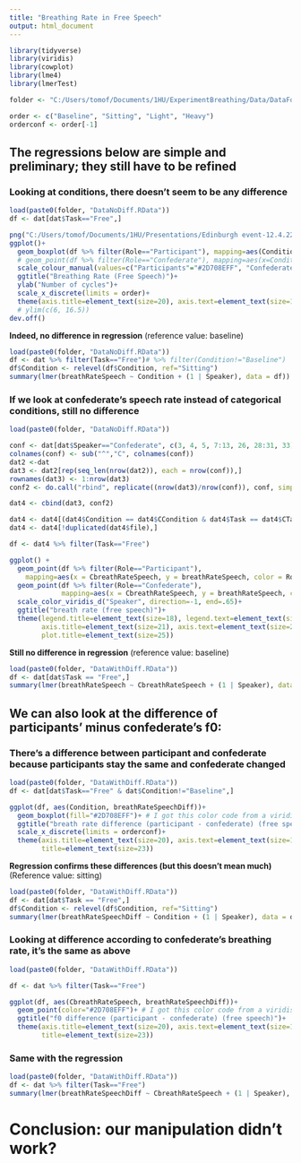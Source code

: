 ```yaml
---
title: "Breathing Rate in Free Speech"
output: html_document
---
```


```r
library(tidyverse)
library(viridis)
library(cowplot)
library(lme4)
library(lmerTest)

folder <- "C:/Users/tomof/Documents/1HU/ExperimentBreathing/Data/DataForAnalysis/AllData/"

order <- c("Baseline", "Sitting", "Light", "Heavy")
orderconf <- order[-1]
```

## The regressions below are simple and preliminary; they still have to be refined

### Looking at conditions, there doesn't seem to be any difference

```r
load(paste0(folder, "DataNoDiff.RData"))
df <- dat[dat$Task=="Free",]

png("C:/Users/tomof/Documents/1HU/Presentations/Edinburgh event-12.4.22/ParticipantsBreathing.png", width=700, height=550)
ggplot()+
  geom_boxplot(df %>% filter(Role=="Participant"), mapping=aes(Condition, breathRateSpeech), fill="#2D708EFF")+ # I got this color code from a viridis palette with scales::show_col(viridis_pal(option="D")(12))
  # geom_point(df %>% filter(Role=="Confederate"), mapping=aes(x=Condition, y=breathRateSpeech), color="#7AD151FF", size=5)+
  scale_colour_manual(values=c("Participants"="#2D708EFF", "Confederate"="#7AD151FF"))+
  ggtitle("Breathing Rate (Free Speech)")+
  ylab("Number of cycles")+
  scale_x_discrete(limits = order)+
  theme(axis.title=element_text(size=20), axis.text=element_text(size=18), title=element_text(size=23))#+
  # ylim(c(6, 16.5))
dev.off()

```



**Indeed, no difference in regression** (reference value: baseline)
```r
load(paste0(folder, "DataNoDiff.RData"))
df <- dat %>% filter(Task=="Free")# %>% filter(Condition!="Baseline")
df$Condition <- relevel(df$Condition, ref="Sitting")
summary(lmer(breathRateSpeech ~ Condition + (1 | Speaker), data = df))
```


### If we look at confederate's speech rate instead of categorical conditions, still no difference

```r
load(paste0(folder, "DataNoDiff.RData"))

conf <- dat[dat$Speaker=="Confederate", c(3, 4, 5, 7:13, 26, 28:31, 33)]
colnames(conf) <- sub("^","C", colnames(conf))
dat2 <-dat
dat3 <- dat2[rep(seq_len(nrow(dat2)), each = nrow(conf)),]
rownames(dat3) <- 1:nrow(dat3)
conf2 <- do.call("rbind", replicate((nrow(dat3)/nrow(conf)), conf, simplify=FALSE))

dat4 <- cbind(dat3, conf2)

dat4 <- dat4[(dat4$Condition == dat4$CCondition & dat4$Task == dat4$CTask) | (dat4$Condition == "Baseline"),]
dat4 <- dat4[!duplicated(dat4$file),]

df <- dat4 %>% filter(Task=="Free")

ggplot() +
  geom_point(df %>% filter(Role=="Participant"),
    mapping=aes(x = CbreathRateSpeech, y = breathRateSpeech, color = Role), size=4) +
  geom_point(df %>% filter(Role=="Confederate"),
             mapping=aes(x = CbreathRateSpeech, y = breathRateSpeech, color = Role), size=4)+
  scale_color_viridis_d("Speaker", direction=-1, end=.65)+
  ggtitle("breath rate (free speech)")+
  theme(legend.title=element_text(size=18), legend.text=element_text(size=16),
        axis.title=element_text(size=21), axis.text=element_text(size=20),
        plot.title=element_text(size=25))
```

**Still no difference in regression** (reference value: baseline)
```r
load(paste0(folder, "DataWithDiff.RData"))
df <- dat[dat$Task == "Free",]
summary(lmer(breathRateSpeech ~ CbreathRateSpeech + (1 | Speaker), data = df))
```


## We can also look at the difference of participants' minus confederate's f0:

### There's a difference between participant and confederate because participants stay the same and confederate changed

```r
load(paste0(folder, "DataWithDiff.RData"))
df <- dat[dat$Task=="Free" & dat$Condition!="Baseline",]

ggplot(df, aes(Condition, breathRateSpeechDiff))+
  geom_boxplot(fill="#2D708EFF")+ # I got this color code from a viridis palette with scales::show_col(viridis_pal(option="D)(12))
  ggtitle("breath rate difference (participant - confederate) (free speech)")+
  scale_x_discrete(limits = orderconf)+
  theme(axis.title=element_text(size=20), axis.text=element_text(size=18),
        title=element_text(size=23))
```

**Regression confirms these differences (but this doesn't mean much)** (Reference value: sitting)

```r
load(paste0(folder, "DataWithDiff.RData"))
df <- dat[dat$Task == "Free",]
df$Condition <- relevel(df$Condition, ref="Sitting")
summary(lmer(breathRateSpeechDiff ~ Condition + (1 | Speaker), data = df))
```

### Looking at difference according to confederate's breathing rate, it's the same as above

```r
load(paste0(folder, "DataWithDiff.RData"))

df <- dat %>% filter(Task=="Free")

ggplot(df, aes(CbreathRateSpeech, breathRateSpeechDiff))+
  geom_point(color="#2D708EFF")+ # I got this color code from a viridis palette with scales::show_col(viridis_pal(option="D)(12))
  ggtitle("f0 difference (participant - confederate) (free speech)")+
  theme(axis.title=element_text(size=20), axis.text=element_text(size=18),
        title=element_text(size=23))
```

### Same with the regression

```r
load(paste0(folder, "DataWithDiff.RData"))
df <- dat %>% filter(Task=="Free")
summary(lmer(breathRateSpeechDiff ~ CbreathRateSpeech + (1 | Speaker), data = df))

```


# Conclusion: our manipulation didn't work?
